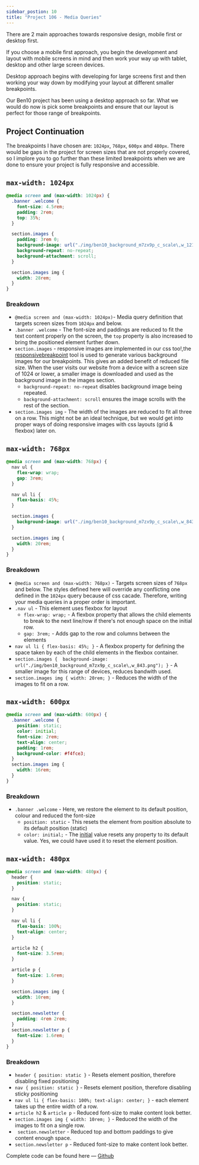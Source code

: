 ```yaml
---
sidebar_postion: 10
title: "Project 106 - Media Queries"
---
```


There are 2 main approaches towards responsive design, mobile first or desktop first.

If you choose a mobile first approach, you begin the development and layout with mobile screens in mind and then work your way up with tablet, desktop and other large screen devices.

Desktop approach begins with developing for large screens first and then working your way down by modifying your layout at different smaller breakpoints.

Our Ben10 project has been using a desktop approach so far. What we would do now is pick some breakpoints and ensure that our layout is perfect for those range of breakpoints.

## Project Continuation

The breakpoints I have chosen are: `1024px`, `768px`, `600px` and `480px`. There would be gaps in the project for screen sizes that are not properly covered, so I implore you to go further than these limited breakpoints when we are done to ensure your project is fully responsive and accessible.

## `max-width: 1024px`

```css
@media screen and (max-width: 1024px) {
  .banner .welcome {
    font-size: 4.5rem;
    padding: 2rem;
    top: 35%;
  }

  section.images {
    padding: 3rem 0;
    background-image: url("./img/ben10_background_m7zx9p_c_scale\,w_1212.png");
    background-repeat: no-repeat;
    background-attachment: scroll;
  }

  section.images img {
    width: 28rem;
  }
}
```

### Breakdown

- `@media screen and (max-width: 1024px)`- Media query definition that targets screen sizes from `1024px` and below.
- `.banner .welcome` - The font-size and paddings are reduced to fit the text content properly on the screen, the `top` property is also increased to bring the positioned element further down.
- `section.images` - responsive images are implemented in our css too!,the [responsivebreakpoint](https://www.responsivebreakpoints.com/) tool is used to generate various background images for our breakpoints. This gives an added benefit of reduced file size. When the user visits our website from a device with a screen size of 1024 or lower, a smaller image is downloaded and used as the background image in the images section.
  - `background-repeat: no-repeat` disables background image being repeated.
  - `background-attachment: scroll` ensures the image scrolls with the rest of the section.
- `section.images img` - The width of the images are reduced to fit all three on a row. This might not be an ideal technique, but we would get into proper ways of doing responsive images with css layouts (grid & flexbox) later on.

## `max-width: 768px`

```css
@media screen and (max-width: 768px) {
  nav ul {
    flex-wrap: wrap;
    gap: 3rem;
  }

  nav ul li {
    flex-basis: 45%;
  }

  section.images {
    background-image: url("./img/ben10_background_m7zx9p_c_scale\,w_843.png");
  }

  section.images img {
    width: 20rem;
  }
}
```

### Breakdown

- `@media screen and (max-width: 768px)` - Targets screen sizes of `768px` and below. The styles defined here will override any conflicting one defined in the `1024px` query because of css cacade. Therefore, writing your media queries in a proper order is important.
- `.nav ul` - This element uses flexbox for layout
  - `flex-wrap: wrap;` - A flexbox property that allows the child elements to break to the next line/row if there's not enough space on the initial row.
  - `gap: 3rem;` - Adds gap to the row and columns between the elements
- `nav ul li { flex-basis: 45%; }` - A flexbox property for defining the space taken by each of the child elements in the flexbox container.
- `section.images {  background-image: url("./img/ben10_background_m7zx9p_c_scale\,w_843.png"); }` - A smaller image for this range of devices, reduces bandwith used.
- `section.images img { width: 20rem; }` - Reduces the width of the images to fit on a row.

## `max-width: 600px`

```css
@media screen and (max-width: 600px) {
  .banner .welcome {
    position: static;
    color: initial;
    font-size: 2rem;
    text-align: center;
    padding: 1rem;
    background-color: #f4fce3;
  }
  section.images img {
    width: 16rem;
  }
}
```

### Breakdown

- `.banner .welcome` - Here, we restore the element to its default position, colour and reduced the font-size
  - `position: static` - This resets the element from position absolute to its default position (static)
  - `color: initial;` - The [initial](https://developer.mozilla.org/en-US/docs/Web/CSS/initial) value resets any property to its default value. Yes, we could have used it to reset the element position.

## `max-width: 480px`

```css
@media screen and (max-width: 480px) {
  header {
    position: static;
  }

  nav {
    position: static;
  }

  nav ul li {
    flex-basis: 100%;
    text-align: center;
  }

  article h2 {
    font-size: 3.5rem;
  }

  article p {
    font-size: 1.6rem;
  }

  section.images img {
    width: 10rem;
  }

  section.newsletter {
    padding: 4rem 2rem;
  }
  section.newsletter p {
    font-size: 1.6rem;
  }
}
```

### Breakdown

- `header { position: static }` - Resets element position, therefore disabling fixed positioning
- `nav { position: static }` - Resets element position, therefore disabling sticky positioning
- `nav ul li { flex-basis: 100%; text-align: center; }` - each element takes up the entire width of a row.
- `article h2` & `article p` - Reduced font-size to make content look better.
- `section.images img { width: 10rem; }` - Reduced the width of the images to fit on a single row.
- ` section.newsletter` - Reduced top and bottom paddings to give content enough space.
- `section.newsletter p` - Reduced font-size to make content look better.

Complete code can be found here — [Github](https://github.com/kasboi/ben10_project/tree/project-106)
